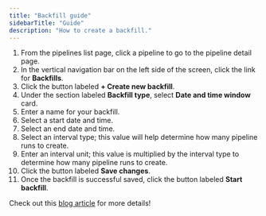 ```yaml
---
title: "Backfill guide"
sidebarTitle: "Guide"
description: "How to create a backfill."
---
```


1. From the pipelines list page, click a pipeline to go to the pipeline detail page.
1. In the vertical navigation bar on the left side of the screen, click the link for <b>Backfills</b>.
1. Click the button labeled <b>+ Create new backfill</b>.
1. Under the section labeled <b>Backfill type</b>, select <b>Date and time window</b> card.
1. Enter a name for your backfill.
1. Select a start date and time.
1. Select an end date and time.
1. Select an interval type; this value will help determine how many pipeline runs to create.
1. Enter an interval unit; this value is multiplied by the interval type to determine how many pipeline runs to create.
1. Click the button labeled <b>Save changes</b>.
1. Once the backfill is successful saved, click the button labeled <b>Start backfill</b>.

Check out this [blog article](https://www.bigbytes.io/blog/backfilling-historical-data-using-bigbytes) for more details!